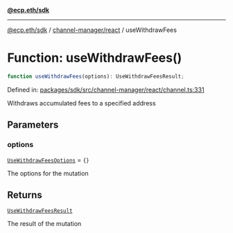 [**@ecp.eth/sdk**](../../../index.mdx)

***

[@ecp.eth/sdk](/sdk-reference/index.mdx) / [channel-manager/react](/sdk-reference/channel-manager/react/index.mdx) / useWithdrawFees

# Function: useWithdrawFees()

```ts
function useWithdrawFees(options): UseWithdrawFeesResult;
```

Defined in: [packages/sdk/src/channel-manager/react/channel.ts:331](https://github.com/ecp-eth/comments-monorepo/blob/main/packages/sdk/src/channel-manager/react/channel.ts#L331)

Withdraws accumulated fees to a specified address

## Parameters

### options

[`UseWithdrawFeesOptions`](/sdk-reference/channel-manager/react/type-aliases/UseWithdrawFeesOptions.mdx) = `{}`

The options for the mutation

## Returns

[`UseWithdrawFeesResult`](/sdk-reference/channel-manager/react/type-aliases/UseWithdrawFeesResult.mdx)

The result of the mutation
